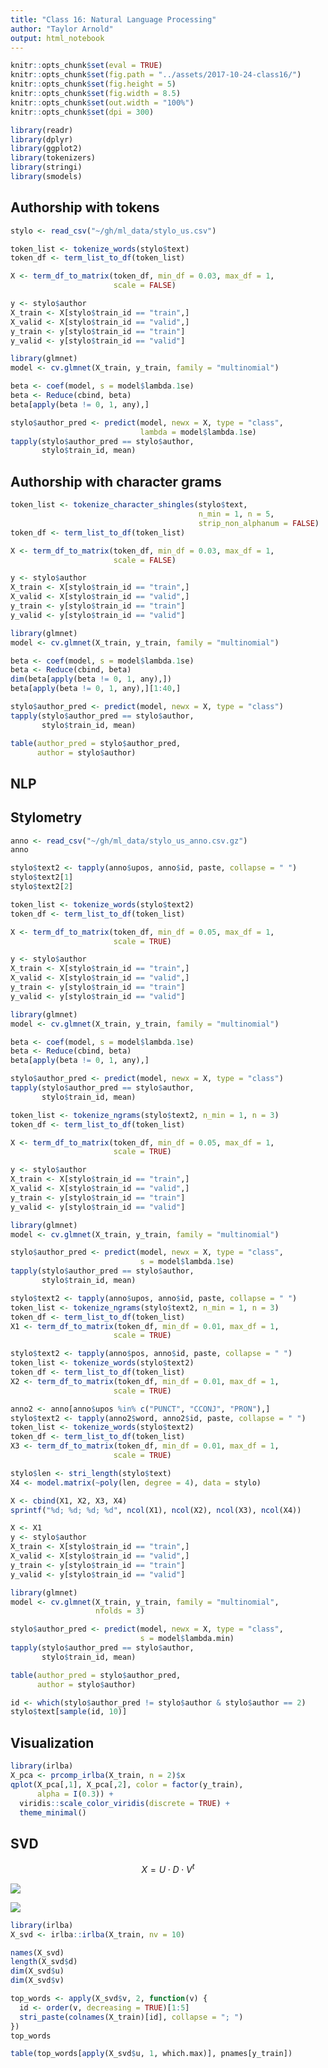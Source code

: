 ```yaml
---
title: "Class 16: Natural Language Processing"
author: "Taylor Arnold"
output: html_notebook
---
```


```r
knitr::opts_chunk$set(eval = TRUE)
knitr::opts_chunk$set(fig.path = "../assets/2017-10-24-class16/")
knitr::opts_chunk$set(fig.height = 5)
knitr::opts_chunk$set(fig.width = 8.5)
knitr::opts_chunk$set(out.width = "100%")
knitr::opts_chunk$set(dpi = 300)
```

```r
library(readr)
library(dplyr)
library(ggplot2)
library(tokenizers)
library(stringi)
library(smodels)
```

## Authorship with tokens

```r
stylo <- read_csv("~/gh/ml_data/stylo_us.csv")
```


```r
token_list <- tokenize_words(stylo$text)
token_df <- term_list_to_df(token_list)

X <- term_df_to_matrix(token_df, min_df = 0.03, max_df = 1,
                       scale = FALSE)

y <- stylo$author
X_train <- X[stylo$train_id == "train",]
X_valid <- X[stylo$train_id == "valid",]
y_train <- y[stylo$train_id == "train"]
y_valid <- y[stylo$train_id == "valid"]

library(glmnet)
model <- cv.glmnet(X_train, y_train, family = "multinomial")
```



```r
beta <- coef(model, s = model$lambda.1se)
beta <- Reduce(cbind, beta)
beta[apply(beta != 0, 1, any),]
```

```r
stylo$author_pred <- predict(model, newx = X, type = "class",
                             lambda = model$lambda.1se)
tapply(stylo$author_pred == stylo$author,
       stylo$train_id, mean)
```


## Authorship with character grams


```r
token_list <- tokenize_character_shingles(stylo$text,
                                          n_min = 1, n = 5,
                                          strip_non_alphanum = FALSE)
token_df <- term_list_to_df(token_list)

X <- term_df_to_matrix(token_df, min_df = 0.03, max_df = 1,
                       scale = FALSE)

y <- stylo$author
X_train <- X[stylo$train_id == "train",]
X_valid <- X[stylo$train_id == "valid",]
y_train <- y[stylo$train_id == "train"]
y_valid <- y[stylo$train_id == "valid"]

library(glmnet)
model <- cv.glmnet(X_train, y_train, family = "multinomial")
```

```r
beta <- coef(model, s = model$lambda.1se)
beta <- Reduce(cbind, beta)
dim(beta[apply(beta != 0, 1, any),])
beta[apply(beta != 0, 1, any),][1:40,]
```

```r
stylo$author_pred <- predict(model, newx = X, type = "class")
tapply(stylo$author_pred == stylo$author,
       stylo$train_id, mean)
```

```r
table(author_pred = stylo$author_pred,
      author = stylo$author)
```

## NLP


## Stylometry



```r
anno <- read_csv("~/gh/ml_data/stylo_us_anno.csv.gz")
anno
```

```r
stylo$text2 <- tapply(anno$upos, anno$id, paste, collapse = " ")
stylo$text2[1]
stylo$text2[2]
```

```r
token_list <- tokenize_words(stylo$text2)
token_df <- term_list_to_df(token_list)

X <- term_df_to_matrix(token_df, min_df = 0.05, max_df = 1,
                       scale = TRUE)

y <- stylo$author
X_train <- X[stylo$train_id == "train",]
X_valid <- X[stylo$train_id == "valid",]
y_train <- y[stylo$train_id == "train"]
y_valid <- y[stylo$train_id == "valid"]

library(glmnet)
model <- cv.glmnet(X_train, y_train, family = "multinomial")
```

```r
beta <- coef(model, s = model$lambda.1se)
beta <- Reduce(cbind, beta)
beta[apply(beta != 0, 1, any),]
```

```r
stylo$author_pred <- predict(model, newx = X, type = "class")
tapply(stylo$author_pred == stylo$author,
       stylo$train_id, mean)
```

```r
token_list <- tokenize_ngrams(stylo$text2, n_min = 1, n = 3)
token_df <- term_list_to_df(token_list)

X <- term_df_to_matrix(token_df, min_df = 0.05, max_df = 1,
                       scale = TRUE)

y <- stylo$author
X_train <- X[stylo$train_id == "train",]
X_valid <- X[stylo$train_id == "valid",]
y_train <- y[stylo$train_id == "train"]
y_valid <- y[stylo$train_id == "valid"]

library(glmnet)
model <- cv.glmnet(X_train, y_train, family = "multinomial")
```



```r
stylo$author_pred <- predict(model, newx = X, type = "class",
                             s = model$lambda.1se)
tapply(stylo$author_pred == stylo$author,
       stylo$train_id, mean)
```



```r
stylo$text2 <- tapply(anno$upos, anno$id, paste, collapse = " ")
token_list <- tokenize_ngrams(stylo$text2, n_min = 1, n = 3)
token_df <- term_list_to_df(token_list)
X1 <- term_df_to_matrix(token_df, min_df = 0.01, max_df = 1,
                       scale = TRUE)

stylo$text2 <- tapply(anno$pos, anno$id, paste, collapse = " ")
token_list <- tokenize_words(stylo$text2)
token_df <- term_list_to_df(token_list)
X2 <- term_df_to_matrix(token_df, min_df = 0.01, max_df = 1,
                       scale = TRUE)

anno2 <- anno[anno$upos %in% c("PUNCT", "CCONJ", "PRON"),]
stylo$text2 <- tapply(anno2$word, anno2$id, paste, collapse = " ")
token_list <- tokenize_words(stylo$text2)
token_df <- term_list_to_df(token_list)
X3 <- term_df_to_matrix(token_df, min_df = 0.01, max_df = 1,
                       scale = TRUE)

stylo$len <- stri_length(stylo$text)
X4 <- model.matrix(~poly(len, degree = 4), data = stylo)

X <- cbind(X1, X2, X3, X4)
sprintf("%d; %d; %d; %d", ncol(X1), ncol(X2), ncol(X3), ncol(X4))
```



```r
X <- X1
y <- stylo$author
X_train <- X[stylo$train_id == "train",]
X_valid <- X[stylo$train_id == "valid",]
y_train <- y[stylo$train_id == "train"]
y_valid <- y[stylo$train_id == "valid"]

library(glmnet)
model <- cv.glmnet(X_train, y_train, family = "multinomial",
                   nfolds = 3)

stylo$author_pred <- predict(model, newx = X, type = "class",
                             s = model$lambda.min)
tapply(stylo$author_pred == stylo$author,
       stylo$train_id, mean)
```





```r
table(author_pred = stylo$author_pred,
      author = stylo$author)
```

```r
id <- which(stylo$author_pred != stylo$author & stylo$author == 2)
stylo$text[sample(id, 10)]
```


## Visualization

```r
library(irlba)
X_pca <- prcomp_irlba(X_train, n = 2)$x
qplot(X_pca[,1], X_pca[,2], color = factor(y_train),
      alpha = I(0.3)) +
  viridis::scale_color_viridis(discrete = TRUE) +
  theme_minimal()
```

## SVD


$$ X = U \cdot D \cdot V^t $$


![](img/tm.jpg)


![](img/svd_fb.png)




```r
library(irlba)
X_svd <- irlba::irlba(X_train, nv = 10)

names(X_svd)
length(X_svd$d)
dim(X_svd$u)
dim(X_svd$v)
```

```r
top_words <- apply(X_svd$v, 2, function(v) {
  id <- order(v, decreasing = TRUE)[1:5]
  stri_paste(colnames(X_train)[id], collapse = "; ")
})
top_words
```

```r
table(top_words[apply(X_svd$u, 1, which.max)], pnames[y_train])
```


